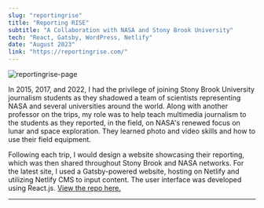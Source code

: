 ```yaml
---
slug: "reportingrise"
title: "Reporting RISE"
subtitle: "A Collaboration with NASA and Stony Brook University"
tech: "React, Gatsby, WordPress, Netlify"
date: "August 2023"
link: "https://reportingrise.com/"
---
```


![reportingrise-page](./rr.png)

In 2015, 2017, and 2022, I had the privilege of joining Stony Brook University journalism students as they shadowed a team of scientists representing NASA and several universities around the world. Along with another professor on the trips, my role was to help teach multimedia journalism to the students as they reported, in the field, on NASA's renewed focus on lunar and space exploration. They learned photo and video skills and how to use their field equipment. 

Following each trip, I would design a website showcasing their reporting, which was then shared throughout Stony Brook and NASA networks. For the latest site, I used a Gatsby-powered website, hosting on Netlify and utilizing Netlify CMS to input content. The user interface was developed using React.js. [View the repo here.](https://github.com/kevinlizarazo/reportingris4e2022)

---

